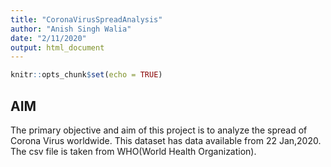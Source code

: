 ```yaml
---
title: "CoronaVirusSpreadAnalysis"
author: "Anish Singh Walia"
date: "2/11/2020"
output: html_document
---
```


```r
knitr::opts_chunk$set(echo = TRUE)
```

## AIM

The primary objective and aim of this project is to analyze the spread of Corona Virus worldwide. This dataset has data available from 22 Jan,2020. The csv file is taken from WHO(World Health Organization).




